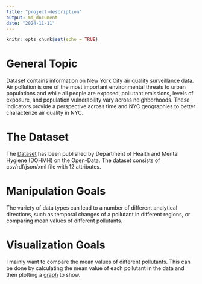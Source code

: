 ```yaml
---
title: "project-description"
output: md_document
date: "2024-11-11"
---
```


```r
knitr::opts_chunk$set(echo = TRUE)
```

# General Topic
Dataset contains information on New York City air quality surveillance data. Air pollution is one of the most important environmental threats to urban populations and while all people are exposed, pollutant emissions, levels of exposure, and population vulnerability vary across neighborhoods. These indicators provide a perspective across time and NYC geographies to better characterize air quality in NYC. 

# The Dataset
The [Dataset](https://catalog.data.gov/dataset/air-quality/resource/f3ed1638-92da-4f88-bb6b-7d3940514574) has been published by Department of Health and Mental Hygiene (DOHMH) on the Open-Data. The dataset consists of csv/rdf/json/xml file with 12 attributes.


# Manipulation Goals
The variety of data types can lead to a number of different analytical directions, such as temporal changes of a pollutant in different regions, or comparing mean values of different pollutants.

# Visualization Goals
I mainly want to compare the mean values of different pollutants. This can be done by calculating the mean value of each pollutant in the data and then plotting a [graph](~/Projects/Yue_Z9/description.jpg) to show. 
